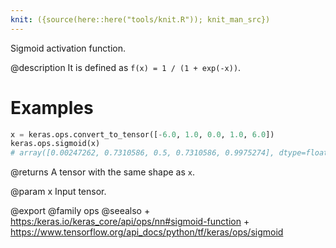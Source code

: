 ```yaml
---
knit: ({source(here::here("tools/knit.R")); knit_man_src})
---
```

Sigmoid activation function.

@description
It is defined as `f(x) = 1 / (1 + exp(-x))`.

# Examples
```python
x = keras.ops.convert_to_tensor([-6.0, 1.0, 0.0, 1.0, 6.0])
keras.ops.sigmoid(x)
# array([0.00247262, 0.7310586, 0.5, 0.7310586, 0.9975274], dtype=float32)
```

@returns
A tensor with the same shape as `x`.

@param x Input tensor.

@export
@family ops
@seealso
+ <https:/keras.io/keras_core/api/ops/nn#sigmoid-function>
+ <https://www.tensorflow.org/api_docs/python/tf/keras/ops/sigmoid>
